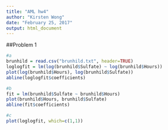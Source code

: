 ```yaml
---
title: "AML hw4"
author: "Kirsten Wong"
date: "February 25, 2017"
output: html_document
---
```


##Problem 1
```r
#a
brunhild = read.csv("brunhild.txt", header=TRUE)
loglogfit = lm(log(brunhild$Sulfate) ~ log(brunhild$Hours))
plot(log(brunhild$Hours), log(brunhild$Sulfate))
abline(loglogfit$coefficients)

#b
fit = lm(brunhild$Sulfate ~ brunhild$Hours)
plot(brunhild$Hours, brunhild$Sulfate)
abline(fit$coefficients)

#c
plot(loglogfit, which=c(1,1))

```


